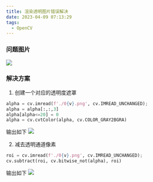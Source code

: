 ```yaml
---
title: 渲染透明图片错误解决
date: 2023-04-09 07:13:29
tags:
  - OpenCV
---
```


### 问题图片

![](https://gitee.com/muzzik/images/raw/master/blog/notes/image-process/opencv/1.png)

### 解决方案

1. 创建一个对应的透明度遮罩

```python
alpha = cv.imread(f'./0{v}.png', cv.IMREAD_UNCHANGED);
alpha = alpha[:,:,3]
alpha[alpha<=20] = 0
alpha = cv.cvtColor(alpha, cv.COLOR_GRAY2BGRA)
```

输出如下
![](https://gitee.com/muzzik/images/raw/master/blog/notes/image-process/opencv/2.png)

2. 减去透明通道像素

```python
roi = cv.imread(f'./0{v}.png', cv.IMREAD_UNCHANGED);
cv.subtract(roi, cv.bitwise_not(alpha), roi)
```

输出如下
![](https://gitee.com/muzzik/images/raw/master/blog/notes/image-process/opencv/3.png)
